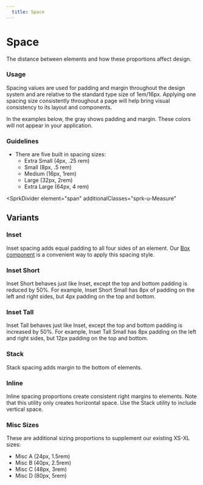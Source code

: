 ```yaml
---
  title: Space
---
```


# Space

The distance between elements and how
these proportions affect design.

### Usage

Spacing values are used for padding and margin
throughout the design system and are relative to
the standard type size of 1em/16px. Applying one
spacing size consistently throughout a page will
help bring visual consistency to its layout and components.

In the examples below, the gray shows padding and
margin. These colors will not appear
in your application.

### Guidelines

- There are five built in spacing sizes:
    - Extra Small (4px, .25 rem)
    - Small (8px, .5 rem)
    - Medium (16px, 1rem)
    - Large (32px, 2rem)
    - Extra Large (64px, 4 rem)

<SprkDivider
 element="span"
 additionalClasses="sprk-u-Measure"
></SprkDivider>

## Variants

### Inset

Inset spacing adds equal padding to all
four sides of an element. Our [Box component](/using-spark/components/box)
is a convenient way to apply this spacing style.

<ComponentPreview
  componentName="spacing--inset-spacing"
  componentType="foundations"
  hasHTML
/>

### Inset Short

Inset Short behaves just like Inset, except the
top and bottom padding is reduced by 50%. For
example, Inset Short Small has 8px of padding
on the left and right sides, but 4px padding
on the top and bottom.

<ComponentPreview
  componentName="spacing--inset-spacing-short"
  componentType="foundations"
  hasHTML
/>

### Inset Tall

Inset Tall behaves just like Inset, except the
top and bottom padding is increased by 50%. For
example, Inset Tall Small has 8px padding on the
left and right sides, but 12px padding on the
top and bottom.

<ComponentPreview
  componentName="spacing--inset-spacing-tall"
  componentType="foundations"
  hasHTML
/>

### Stack

Stack spacing adds margin to the bottom of elements.

<ComponentPreview
  componentName="spacing--stack-spacing"
  componentType="foundations"
  hasHTML
/>

### Inline

Inline spacing proportions create consistent right
margins to elements. Note that this utility only creates
horizontal space. Use the Stack utility to include vertical space.

<ComponentPreview
  componentName="spacing--inline-spacing"
  componentType="foundations"
  hasHTML
/>

### Misc Sizes

These are additional sizing proportions to supplement our existing XS-XL sizes:

- Misc A (24px, 1.5rem)
- Misc B (40px, 2.5rem)
- Misc C (48px, 3rem)
- Misc D (80px, 5rem)

<ComponentPreview
  componentName="spacing--inline-spacing-misc"
  componentType="foundations"
  hasHTML
/>